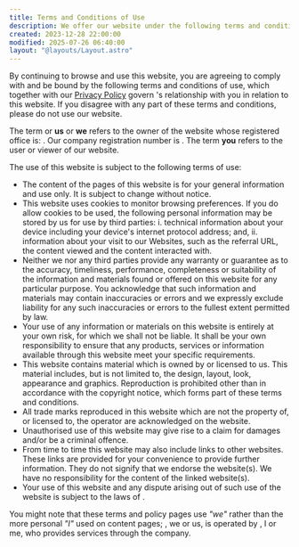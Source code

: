 ```yaml
---
title: Terms and Conditions of Use
description: We offer our website under the following terms and conditions of use, in conjunction with our Privacy and Cookies Policies
created: 2023-12-28 22:00:00
modified: 2025-07-26 06:40:00
layout: "@layouts/Layout.astro"
---
```



By continuing to browse and use this website, you are agreeing to comply with and be bound by the following terms and conditions of use, which together with our <a class="link" href="/privacy/">Privacy Policy</a> govern <BusinessLegalName/>'s relationship with you in relation to this website. If you disagree with any part of these terms and conditions, please do not use our website.

The term <BusinessLegalName/> or **us** or **we** refers to the owner of the website whose registered office is: <BusinessOffice/>. Our company registration number is <BusinessRegistration/>. The term **you** refers to the user or viewer of our website.

The use of this website is subject to the following terms of use:

- The content of the pages of this website is for your general information and use only. It is subject to change without notice.
- This website uses cookies to monitor browsing preferences. If you do allow cookies to be used, the following personal information may be stored by us for use by third parties: i. technical information about your device including your device's internet protocol address; and, ii. information about your visit to our Websites, such as the referral URL, the content viewed and the content interacted with.
- Neither we nor any third parties provide any warranty or guarantee as to the accuracy, timeliness, performance, completeness or suitability of the information and materials found or offered on this website for any particular purpose. You acknowledge that such information and materials may contain inaccuracies or errors and we expressly exclude liability for any such inaccuracies or errors to the fullest extent permitted by law.
- Your use of any information or materials on this website is entirely at your own risk, for which we shall not be liable. It shall be your own responsibility to ensure that any products, services or information available through this website meet your specific requirements.
- This website contains material which is owned by or licensed to us. This material includes, but is not limited to, the design, layout, look, appearance and graphics. Reproduction is prohibited other than in accordance with the copyright notice, which forms part of these terms and conditions.
- All trade marks reproduced in this website which are not the property of, or licensed to, the operator are acknowledged on the website.
- Unauthorised use of this website may give rise to a claim for damages and/or be a criminal offence.
- From time to time this website may also include links to other websites. These links are provided for your convenience to provide further information. They do not signify that we endorse the website(s). We have no responsibility for the content of the linked website(s).
- Your use of this website and any dispute arising out of such use of the website is subject to the laws of <BusinessJurisdiction/>.

You might note that these terms and policy pages use _"we"_ rather than the more personal _"I"_ used on content pages; <BusinessLegalName/>, we or us, is operated by <PrincipalFullName/>, I or me, who provides services through the company.
